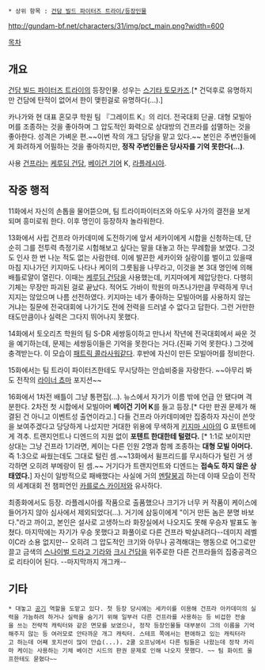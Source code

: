  * 상위 항목 : [[건담 빌드 파이터즈 트라이/등장인물]]

http://gundam-bf.net/characters/31/img/pct_main.png?width=600

[[목차]]

== 개요 ==
[[건담 빌드 파이터즈 트라이]]의 등장인물. 성우는 [[스기타 토모카즈]].[* 건덕후로 유명하지만 건담에 탄적이 없어서 한이 맺힌걸로 유명하다(...).] 

카나가와 현 대표 혼모쿠 학원 팀 『그레이트 K』의 리더. 전국대회 단골. 대형 모빌아머를 조종하는 것을 좋아하며 그 압도적인 화력으로 상대방의 건프라를 섬멸하는 것을 좋아한다. 성격은 가벼운 편.~~이번 작의 개그 담당을 맡고 있다.~~ 본인은 주변인들에게 화려하게 어필하는 것을 좋아하지만, '''정작 주변인들은 당사자를 기억 못한다(...)'''. 

사용 [[건프라]]는 [[케루딤 건담]], [[베이건 기어]] K, [[라플레시아(기동전사 건담 F91)|라플레시아]].

== 작중 행적 ==
11화에서 자신의 손톱을 물어뜯으며, 팀 트라이파이터즈와 아도우 사가의 결전을 보게 되며 흥미로워 한다. 이후 명인이 등장하자 놀라워한다. 

13화에서 사립 건프라 아카데미에 도전하기에 앞서 세카이에게 시합을 신청하는데, 단순히 그를 전투력 측정기로 시험해보고 싶다는 말을 대놓고 하는 무례함을 보였다. 그것도 인사 한 번 나눈 적도 없는 사람한테. 이에 발끈한 세카이와 실랑이를 벌이고 있을때 마침 지나가던 키지마도 나타나 케이의 그릇됨을 나무라고, 이것을 본 3대 명인에 의해 배틀로얄이 열린다. 이때는 [[케루딤 건담]]을 사용했는데, 키지마에게 제압당한다. 다행히 기체는 무장만 파괴된 걸로 끝났다. 적어도 가바이 학원의 마츠나가만큼 무력하게 무너지지는 않았으며 나름 선전하였다. 키지마는 네가 좋아하는 모빌아머를 사용하지 않는 거냐는 질문에 전국대회에 나가기도 전에 전력을 드러낼 수 없다고 답한다. 그런 거만한 태도만큼이나 실력은 그다지 뛰어나지 못했다. 

14화에서 토오리츠 학원의 팀 S-DR 세쌍둥이하고 만나서 작년에 전국대회에서 싸운 것을 예기하는데, 문제는 세쌍둥이들은 기억을 못한다는 거다.(진짜 기억 못한다.) 그것에 충격받는다. 이 모습이 [[패트릭 콜라사워]]같다. 후반에 자신이 만든 모빌아머를 정비한다.

15화에서는 팀 트라이 파이터즈한테도 무시당하는 안습비중을 자랑한다. ~~아무리 봐도 전작의 [[라이너 쵸마]] 포지션~~

16화에서 1차전 배틀이 그냥 통편집(...). 뉴스에서 자기가 이름 밖에 언급 안 됐다며 격분한다. 2차전 첫 시합에서 모빌아머 '''베이건 기어 K'''를 들고 등장.[* 다만 판권 문제가 해결된 건 아니고 이벤트성 출연이라고.] 다들 건프라 아카데미에만 집중하자 자신이 쓴맛을 보여주겠다고 당당하게 나섰지만 거대한 위용에 무색하게 [[키지마 시아]]의 G 포텐트에게 격추. 트랜지언트나 디엔드의 지원 없이 '''포텐트 한대한테 털렸다.''' [* 1:1로 보이지만 상대는 그냥 건프라 1기라면, 케이는 다른 인원 2명과 함께 조종하는 '''대형 모빌 아머다.''' 즉 1:3으로 싸웠는데도 그대로 털린 셈.~~13화에서 윌프리드를 무시하다가 털린 거 생각하면 오히려 부메랑이 된 셈.~~ 거기다가 트랜지언트와 디엔드는 '''접속도 하지 않은 상태였다.''']
자신이 일방적으로 패배했다는 사실에 거의 [[멘탈붕괴]] 하는데 이때 모습이 전작의 세계대회 전 챔피언인 [[카를로스 카이저]]와 유사하다.

최종화에서도 등장. 라플레시아를 작품으로 출품했으나 크기가 너무 커 작품이 케이스에 들어가지 않아 심사에서 제외되었다(...). 거기에 삼둥이에게 "이거 만든 놈은 분명 바보다."라고 까이고, 본인은 설사로 고생하느라 화장실에서 나오지도 못해 우승자 발표도 놓쳤다. 마지막에는 자기가 우승 못했다고 화풀이로 다른 건프라 박살내려다--데미지 레벨이C라 소용 없지만-- 오히려 그 압도적인 크기와 아무나 공격해대는 행동으로 어그로만 끌고 금색의 [[스나이벌 드라고 기라]]와 [[크시 건담]]을 위주로한 다른 건프라들의 집중공격으로 리타이어 된다. --마지막까지 개그캐--

== 기타 ==
 * 대놓고 [[공기]] 역할을 도맡고 있다. 첫 등장 당시에는 세카이를 이용해 건프라 아카데미의 실력을 가늠하려 하거나 실력을 숨기기 위해 일부러 다른 건프라를 사용하는 등 비겁한 전술을 쓰는 전략적 캐릭터와 같은 면모를 보였으나, 정작 등장인물들 대부분이 그의 이름을 기억해주지 않는 등 여러모로 안타까운 개그 캐릭터. 스테프 쪽에서는 편애하고 있는 캐릭터라고 하는데 어째 포지션이 많이 안습(...). 2쿨 오프닝에서 다른 팀들은 나왔는데 정작 카리마 케이는 사용하는 기체 베이건 시드의 판권 문제로 인해 나오지 못했다. ~~ 팀 화이트 울프한테도 묻혔다~~ 
